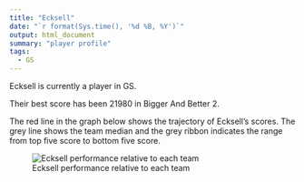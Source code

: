 ```yaml
---
title: "Ecksell"
date: "`r format(Sys.time(), '%d %B, %Y')`"
output: html_document
summary: "player profile"
tags:
  - GS
---
```


Ecksell is currently a player in GS.

Their best score has been 21980 in Bigger And Better 2.

The red line in the graph below shows the trajectory of Ecksell's scores. The grey line shows the team median and the grey ribbon indicates the range from top five score to bottom five score.

![Ecksell performance relative to each team](Ecksell.jpg)
